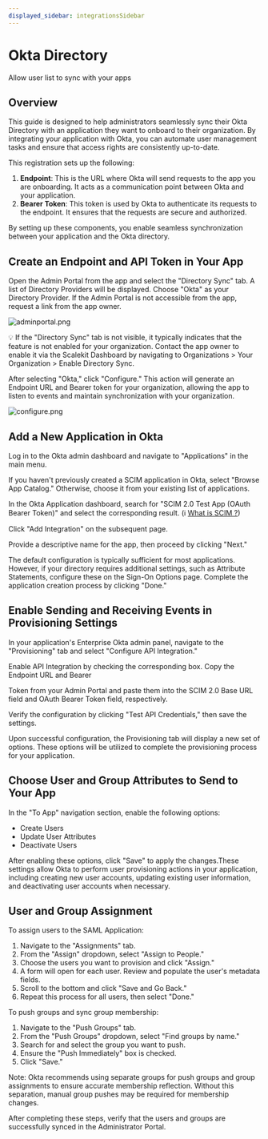 ```yaml
---
displayed_sidebar: integrationsSidebar
---
```


# Okta Directory

<Subtitle>Allow user list to sync with your apps</Subtitle>

## Overview

This guide is designed to help administrators seamlessly sync their Okta Directory with an application they want to onboard to their organization. By integrating your application with Okta, you can automate user management tasks and ensure that access rights are consistently up-to-date.

This registration sets up the following:

1. **Endpoint**: This is the URL where Okta will send requests to the app you are onboarding. It acts as a communication point between Okta and your application.
2. **Bearer Token**: This token is used by Okta to authenticate its requests to the endpoint. It ensures that the requests are secure and authorized.

By setting up these components, you enable seamless synchronization between your application and the Okta directory.

## Create an Endpoint and API Token in Your App

Open the Admin Portal from the app and select the "Directory Sync" tab. A list of Directory Providers will be displayed. Choose "Okta" as your Directory Provider. If the Admin Portal is not accessible from the app, request a link from the app owner.

![adminportal.png](https://prod-files-secure.s3.us-west-2.amazonaws.com/be6ae981-54b9-4ada-9fdc-2fa1a1704b48/712594db-fb02-4943-a676-25d0dbf8da4f/adminportal.png)

<aside>
💡 If the "Directory Sync" tab is not visible, it typically indicates that the feature is not enabled for your organization. Contact the app owner to enable it via the Scalekit Dashboard by navigating to Organizations > Your Organization > Enable Directory Sync.

</aside>

After selecting "Okta," click "Configure." This action will generate an Endpoint URL and Bearer token for your organization, allowing the app to listen to events and maintain synchronization with your organization.

![configure.png](https://prod-files-secure.s3.us-west-2.amazonaws.com/be6ae981-54b9-4ada-9fdc-2fa1a1704b48/a56c72e1-b0c0-46b1-8e0b-fe802fc24891/configure.png)

## Add a New Application in Okta

Log in to the Okta admin dashboard and navigate to "Applications" in the main menu.

If you haven't previously created a SCIM application in Okta, select "Browse App Catalog." Otherwise, choose it from your existing list of applications.

In the Okta Application dashboard, search for "SCIM 2.0 Test App (OAuth Bearer Token)" and select the corresponding result. (ℹ️ [What is SCIM ?](https://example.org))

Click "Add Integration" on the subsequent page.

Provide a descriptive name for the app, then proceed by clicking "Next."

The default configuration is typically sufficient for most applications. However, if your directory requires additional settings, such as Attribute Statements, configure these on the Sign-On Options page. Complete the application creation process by clicking "Done."

## Enable Sending and Receiving Events in Provisioning Settings

In your application's Enterprise Okta admin panel, navigate to the "Provisioning" tab and select "Configure API Integration."

Enable API Integration by checking the corresponding box. Copy the Endpoint URL and Bearer

Token from your Admin Portal and paste them into the SCIM 2.0 Base URL field and OAuth Bearer Token field, respectively.

Verify the configuration by clicking "Test API Credentials," then save the settings.

Upon successful configuration, the Provisioning tab will display a new set of options. These options will be utilized to complete the provisioning process for your application.

## Choose User and Group Attributes to Send to Your App

In the "To App" navigation section, enable the following options:

- Create Users
- Update User Attributes
- Deactivate Users

After enabling these options, click "Save" to apply the changes.These settings allow Okta to perform user provisioning actions in your application, including creating new user accounts, updating existing user information, and deactivating user accounts when necessary.

## User and Group Assignment

To assign users to the SAML Application:

1. Navigate to the "Assignments" tab.
2. From the "Assign" dropdown, select "Assign to People."
3. Choose the users you want to provision and click "Assign."
4. A form will open for each user. Review and populate the user's metadata fields.
5. Scroll to the bottom and click "Save and Go Back."
6. Repeat this process for all users, then select "Done."

To push groups and sync group membership:

1. Navigate to the "Push Groups" tab.
2. From the "Push Groups" dropdown, select "Find groups by name."
3. Search for and select the group you want to push.
4. Ensure the "Push Immediately" box is checked.
5. Click "Save."

Note: Okta recommends using separate groups for push groups and group assignments to ensure accurate membership reflection. Without this separation, manual group pushes may be required for membership changes.

After completing these steps, verify that the users and groups are successfully synced in the Administrator Portal.
